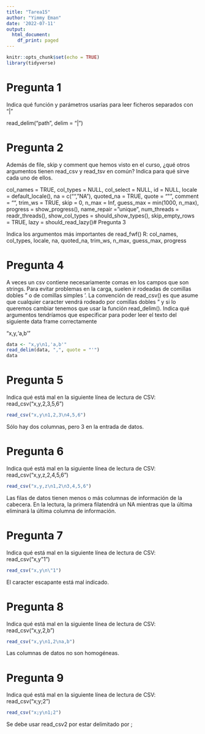 ```yaml
---
title: "Tarea15"
author: "Yimmy Eman"
date: '2022-07-11'
output:
  html_document:
    df_print: paged
---
```


```r
knitr::opts_chunk$set(echo = TRUE)
library(tidyverse)

```

# Pregunta 1
Indica qué función y parámetros usarías para leer ficheros separados con “|”

read_delim("path", delim = "|")

# Pregunta 2
Además de file, skip y comment que hemos visto en el curso, ¿qué otros argumentos tienen read_csv y read_tsv en común? Indica para qué sirve cada uno de ellos.



  col_names = TRUE,
  col_types = NULL,
  col_select = NULL,
  id = NULL,
  locale = default_locale(),
  na = c("", "NA"),
  quoted_na = TRUE,
  quote = "\"",
  comment = "",
  trim_ws = TRUE,
  skip = 0,
  n_max = Inf,
  guess_max = min(1000, n_max),
  progress = show_progress(),
  name_repair = "unique",
  num_threads = readr_threads(),
  show_col_types = should_show_types(),
  skip_empty_rows = TRUE,
  lazy = should_read_lazy()# Pregunta 3
  
  
Indica los argumentos más importantes de read_fwf() 
R: col_names, col_types, locale, na, quoted_na, trim_ws, n_max, guess_max, progress

# Pregunta 4
A veces un csv contiene necesariamente comas en los campos que son strings. Para evitar problemas en la carga, suelen ir rodeadas de comillas dobles " o de comillas simples ’. La convención de read_csv() es que asume que cualquier caracter vendrá rodeado por comillas dobles " y si lo queremos cambiar tenemos que usar la función read_delim().
Indica qué argumentos tendríamos que especificar para poder leer el texto del siguiente data frame correctamente

"x,y\n1,'a,b'"

```r

data <- "x,y\n1,'a,b'"
read_delim(data, ",", quote = "'")
data
```


# Pregunta 5
Indica qué está mal en la siguiente línea de lectura de CSV:
read_csv("x,y\n1,2,3\n4,5,6")

```r
read_csv("x,y\n1,2,3\n4,5,6")
```

Sólo hay dos columnas, pero 3 en la entrada de datos.

# Pregunta 6
Indica qué está mal en la siguiente línea de lectura de CSV:
read_csv("x,y,z\n1,2\n3,4,5,6")

```r
read_csv("x,y,z\n1,2\n3,4,5,6")
```
Las filas de datos tienen menos o más columnas de información de la cabecera. En la lectura, la primera filatendrá un NA mientras que la última eliminará la última columna de información.

# Pregunta 7
Indica qué está mal en la siguiente línea de lectura de CSV:
read_csv("x,y\n\"1")

```r
read_csv("x,y\n\"1")
```
El caracter escapante está mal indicado.

# Pregunta 8
Indica qué está mal en la siguiente línea de lectura de CSV:
read_csv("x,y\n1,2\na,b")

```r
read_csv("x,y\n1,2\na,b")
```
Las columnas de datos no son homogéneas.

# Pregunta 9
Indica qué está mal en la siguiente línea de lectura de CSV:
read_csv("x;y\n1;2")

```r
read_csv("x;y\n1;2")
```
Se debe usar read_csv2 por estar delimitado por ;
